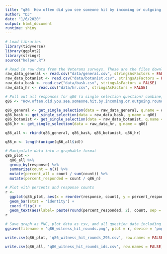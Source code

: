 ```yaml
---
title: "q86 'How often did you see someone hit by incoming or outgoing rounds?' National Veterans"
author: "DJ"
date: "1/6/2020"
output: html_document
runtime: shiny
---
```


```r
# Load libraries
library(tidyverse)
library(ggplot2)
library(stringr)
source("helper.R")
```

```r
# Read in raw data from the Veterans surveys. These are the files downloaded from survey monkey saved as a .csv
raw_data_general <- read.csv("data/general.csv", stringsAsFactors = FALSE)
raw_data_botanist <- read.csv("data/botanist.csv", stringsAsFactors = FALSE)
raw_data_bask <- read.csv("data/bask.csv", stringsAsFactors = FALSE)
raw_data_hr <- read.csv("data/hr.csv", stringsAsFactors = FALSE)
```

```r
# Pull out all responses for q86 (a single selection question) combine, then determine 'question n'
q86 <- "How.often.did.you.see.someone.hit.by.incoming.or.outgoing.rounds."

q86_general <- get_single_selection(data = raw_data_general, q.name = q86)
q86_bask <- get_single_selection(data = raw_data_bask, q.name = q86)
q86_botanist <- get_single_selection(data = raw_data_botanist, q.name = q86)
q86_hr <- get_single_selection(data = raw_data_hr, q.name = q86)

q86_all <- rbind(q86_general, q86_bask, q86_botanist, q86_hr)

q86_n <- length(unique(q86_all$id))
```

```r
# Manipulate data into a graphable format
q86_plot <- 
  q86_all %>%
  group_by(response) %>%
  summarize(count = n()) %>%
  mutate(percent_all = count / sum(count)) %>%
  mutate(percent_responded = count / q86_n)
```

```r
# Plot with percents and response counts
r <- 
  ggplot(q86_plot, aes(x = reorder(response, count), y = percent_responded)) +
  geom_bar(stat = 'identity') +
  coord_flip() +
  geom_text(aes(label= paste(round(percent_responded, 2), count, sep = "***")))
r
```

```r
# Save graph as PNG, plot data as csv, and all question data including response IDs as csv (save question n and N at end of plot file as "_x.x")
ggsave(filename = 'q86_witness_hit_rounds.png', plot = r, device = 'png')

write.csv(q86_plot, 'q86_witness_hit_rounds_295.csv', row.names = FALSE)

write.csv(q86_all, 'q86_witness_hit_rounds_ids.csv', row.names = FALSE)
```
